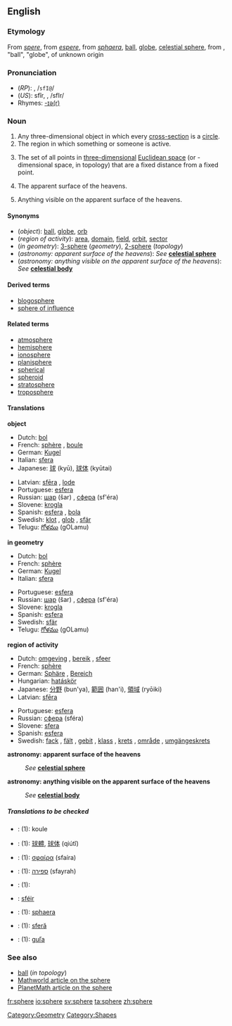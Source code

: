 {{see|sphère}}
==English==
===Etymology===
From {{ME.}} ''[[spere]]'', from {{OF.}} ''[[espere]]'', from {{L.}} ''[[sphaera]]'', [[ball]], [[globe]], [[celestial sphere]], from {{Gr.}} {{IPAchar|[[σφαῖρα]]}}, "ball", "globe", of unknown origin

===Pronunciation===
*(''RP''): {{IPAchar|/sfɪə/}}, /<tt>sfI@</tt>/
*(''US''): sfîr, {{IPAchar|/sfɪr/}}, /sfIr/
*Rhymes: [[Rhymes:English:-ɪə(r)|-ɪə(r)]]

===Noun===
{{wikipedia}}
{{en-noun-reg}}

#Any three-dimensional object in which every [[cross-section]] is a [[circle]].
#The region in which something or someone is active.
#{{geometry}} The set of all points in [[three-dimensional]] [[Euclidean space]] (or {{n}}-dimensional space, in topology) that are a fixed distance from a fixed point.
#{{astronomy}} The apparent surface of the heavens.
#{{astronomy}} Anything visible on the apparent surface of the heavens.

====Synonyms====
*(''object''): [[ball]], [[globe]], [[orb]]
*(''region of activity''): [[area]], [[domain]], [[field]], [[orbit]], [[sector]]
*(''in geometry''): [[3-sphere]] (''geometry''), [[2-sphere]] (''topology'')
*(''astronomy: apparent surface of the heavens''): ''See'' '''[[celestial sphere]]'''
*(''astronomy: anything visible on the apparent surface of the heavens''): ''See'' '''[[celestial body]]'''

====Derived terms====
*[[blogosphere]]
*[[sphere of influence]]

====Related terms====
*[[atmosphere]]
*[[hemisphere]]
*[[ionosphere]]
*[[planisphere]]
*[[spherical]]
*[[spheroid]]
*[[stratosphere]]
*[[troposphere]]<!--add more like this, please-->

====Translations====

'''object'''
{{top}}
*Dutch: [[bol]] {{m}}
*French: [[sphère]] {{f}}, [[boule]] {{f}}
*German: [[Kugel]]
*Italian: [[sfera]] {{f}}
*Japanese: [[球]] (kyū), [[球体]] (kyūtai)
{{mid}}
*Latvian: [[sfēra]] {{f}}, [[lode]] {{f}}
*Portuguese: [[esfera]] {{f}}
*Russian: [[шар]] (šar) {{m}}, [[сфера]] (sf'éra) {{f}}
*Slovene: [[krogla]] {{f}}
*Spanish: [[esfera]] {{f}}, [[bola]] {{f}}
*Swedish: [[klot]] {{c}}, [[glob]] {{c}}, [[sfär]] {{c}}
*Telugu: [[గోళము]] (gOLamu)
{{bottom}}

'''in geometry'''
{{top}}
*Dutch: [[bol]] {{m}}
*French: [[sphère]] {{f}}
*German: [[Kugel]] {{f}}
*Italian: [[sfera]] {{f}}
{{mid}}
*Portuguese: [[esfera]] {{f}}
*Russian: [[шар]] (šar) {{m}}, [[сфера]] (sf'éra) {{f}}
*Slovene: [[krogla]] {{f}}
*Spanish: [[esfera]] {{f}}
*Swedish: [[sfär]] {{c}}
*Telugu: [[గోళము]] (gOLamu)
{{bottom}}

'''region of activity'''
{{top}}
*Dutch: [[omgeving]] {{m}}, [[bereik]] {{n}}, [[sfeer]] {{m}}
*French: [[sphère]] {{f}}
*German: [[Sphäre]] {{f}}, [[Bereich]] {{m}}
*Hungarian: [[hatáskör]]
*Japanese: [[分野]] (bun'ya), [[範囲]] (han'i), [[領域]] (ryōiki)
*Latvian: [[sfēra]] {{f}}
{{mid}}
*Portuguese: [[esfera]] {{f}}
*Russian: [[сфера]] (sféra) {{f}}
*Slovene: [[sfera]] {{f}}
*Spanish: [[esfera]] {{f}}
*Swedish: [[fack]] {{n}}, [[fält]] {{n}}, [[gebit]] {{n}}, [[klass]] {{c}}, [[krets]] {{c}}, [[område]] {{n}}, [[umgängeskrets]] {{c}}
{{bottom}}

'''astronomy: apparent surface of the heavens'''
:''See'' '''[[celestial sphere]]'''

'''astronomy: anything visible on the apparent surface of the heavens'''
:''See'' '''[[celestial body]]'''

=====Translations to be checked=====
<!--Remove this section once all of the translations below have been moved into the tables above.-->
{{checktrans}}
*{{ttbc|Czech}}: (1): koule  {{f}}
*{{ttbc|Chinese}}: (1): [[球體]], [[球体]] (qiútǐ)
*{{ttbc|Greek}}: (1): [[σφαίρα]] (sfaíra) {{f}}
*{{ttbc|Hebrew}}: (1): [[ספירה]] (sfayrah) {{f}}
*{{ttbc|Hungarian}}: (1): [[]]
*{{ttbc|Irish}}: [[sféir]]
*{{ttbc|Latin}}: (1): [[sphaera]] {{f}}
*{{ttbc|Romanian}}: (1): [[sferă]] {{f}}
*{{ttbc|Slovak}}: (1): [[guľa]] {{f}}

===See also===
*[[ball]] (''in topology'')
*[http://mathworld.wolfram.com/Sphere.html Mathworld article on the sphere]
*[[PlanetMath:186|PlanetMath article on the sphere]]

[[Category:Geometry]]
[[Category:Shapes]]

[[fr:sphere]]
[[io:sphere]]
[[sv:sphere]]
[[ta:sphere]]
[[zh:sphere]]